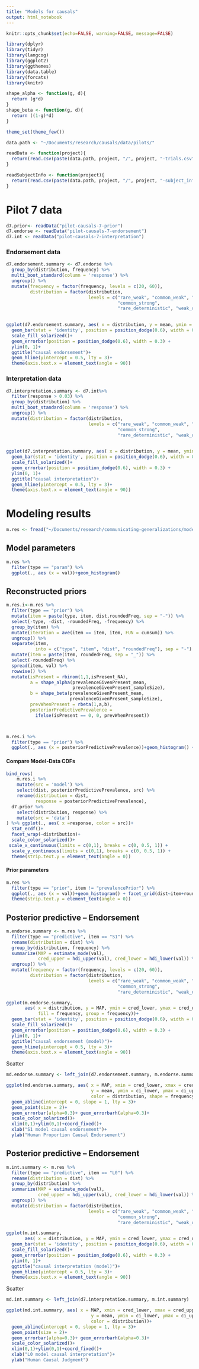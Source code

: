 ```yaml
---
title: "Models for causals"
output: html_notebook
---
```


```r
knitr::opts_chunk$set(echo=FALSE, warning=FALSE, message=FALSE)
```


```r
library(dplyr)
library(tidyr)
library(langcog)
library(ggplot2)
library(ggthemes)
library(data.table)
library(forcats)
library(knitr)

shape_alpha <- function(g, d){
  return (g*d)
}
shape_beta <- function(g, d){
  return ((1-g)*d)
}

theme_set(theme_few())

data.path <- "~/Documents/research/causals/data/pilots/"

readData <- function(project){
  return(read.csv(paste(data.path, project, "/", project, "-trials.csv", sep = "")))
}

readSubjectInfo <- function(project){
  return(read.csv(paste(data.path, project, "/", project, "-subject_information.csv", sep = "")))
}
```


# Pilot 7 data

```r
d7.prior<- readData("pilot-causals-7-prior")
d7.endorse <- readData("pilot-causals-7-endorsement")
d7.int <- readData("pilot-causals-7-interpretation")
```

### Endorsement data

```r
d7.endorsement.summary <- d7.endorse %>%
  group_by(distribution, frequency) %>%
  multi_boot_standard(column = 'response') %>%
  ungroup() %>%
  mutate(frequency = factor(frequency, levels = c(20, 60)),
         distribution = factor(distribution, 
                               levels = c("rare_weak", "common_weak", "rare_strong",
                                          "common_strong",
                                          "rare_deterministic", "weak_or_strong")))
  

ggplot(d7.endorsement.summary, aes( x = distribution, y = mean, ymin = ci_lower, ymax = ci_upper, fill = frequency, group = frequency))+  
  geom_bar(stat = 'identity', position = position_dodge(0.6), width = 0.6)+
  scale_fill_solarized()+
  geom_errorbar(position = position_dodge(0.6), width = 0.3) + 
  ylim(0, 1)+
  ggtitle("causal endorsement")+
  geom_hline(yintercept = 0.5, lty = 3)+
  theme(axis.text.x = element_text(angle = 90))
```


### Interpretation data

```r
d7.interpretation.summary <- d7.int%>%
  filter(response > 0.03) %>%
  group_by(distribution) %>%
  multi_boot_standard(column = 'response') %>%
  ungroup() %>%
  mutate(distribution = factor(distribution, 
                               levels = c("rare_weak", "common_weak", "rare_strong",
                                          "common_strong",
                                          "rare_deterministic", "weak_or_strong")))
  

ggplot(d7.interpretation.summary, aes( x = distribution, y = mean, ymin = ci_lower, ymax = ci_upper))+  
  geom_bar(stat = 'identity', position = position_dodge(0.6), width = 0.6)+
  scale_fill_solarized()+
  geom_errorbar(position = position_dodge(0.6), width = 0.3) + 
  ylim(0, 1)+
  ggtitle("causal interpretation")+
  geom_hline(yintercept = 0.5, lty = 3)+
  theme(axis.text.x = element_text(angle = 90))
```


# Modeling results


```r
m.res <- fread("~/Documents/research/communicating-generalizations/models/causals/results/pilot-results-causals-S1-15000_burn7500_lag50_chain1.csv")
```


## Model parameters

```r
m.res %>% 
  filter(type == "param") %>%
  ggplot(., aes (x = val))+geom_histogram()
```


## Reconstructed priors

```r
m.res.i<-m.res %>%
  filter(type == "prior") %>%
  mutate(item = paste(type, item, dist,roundedFreq, sep = "-")) %>%
  select(-type, -dist, -roundedFreq, -frequency) %>%
  group_by(item) %>%
  mutate(iteration = ave(item == item, item, FUN = cumsum)) %>%
  ungroup() %>%
  separate(item, 
           into = c("type", "item", "dist", "roundedFreq"), sep = "-") %>%
  mutate(item = paste(item, roundedFreq, sep = "_")) %>%
  select(-roundedFreq) %>%
  spread(item, val) %>%
  rowwise() %>%
  mutate(isPresent = rbinom(1,1,isPresent_NA),
         a = shape_alpha(prevalenceGivenPresent_mean,
                         prevalenceGivenPresent_sampleSize),
         b = shape_beta(prevalenceGivenPresent_mean,
                        prevalenceGivenPresent_sampleSize),
         prevWhenPresent = rbeta(1,a,b),
         posteriorPredictivePrevalence = 
           ifelse(isPresent == 0, 0, prevWhenPresent))



m.res.i %>% 
  filter(type == "prior") %>%
  ggplot(., aes (x = posteriorPredictivePrevalence))+geom_histogram() + facet_wrap(~dist, ncol = 1)
```


#### Compare Model-Data CDFs

```r
bind_rows(
    m.res.i %>%
    mutate(src = 'model') %>%
    select(dist, posteriorPredictivePrevalence, src) %>%
    rename(distribution = dist,
           response = posteriorPredictivePrevalence),
  d7.prior %>%
    select(distribution, response) %>%
    mutate(src = 'data')
) %>% ggplot(., aes( x =response, color = src))+
  stat_ecdf()+
  facet_wrap(~distribution)+
  scale_color_solarized()+
 scale_x_continuous(limits = c(0,1), breaks = c(0, 0.5, 1)) +
  scale_y_continuous(limits = c(0,1), breaks = c(0, 0.5, 1)) +
  theme(strip.text.y = element_text(angle = 0))
```


#### Prior parameters

```r
m.res %>% 
  filter(type == "prior", item != "prevalencePrior") %>%
  ggplot(., aes (x = val))+geom_histogram() + facet_grid(dist~item+roundedFreq, scales = 'free')+
  theme(strip.text.y = element_text(angle = 0))
```

## Posterior predictive -- Endorsement

```r
m.endorse.summary <- m.res %>%
  filter(type == "predictive", item == "S1") %>%
  rename(distribution = dist) %>%
  group_by(distribution, frequency) %>%
  summarize(MAP = estimate_mode(val), 
            cred_upper = hdi_upper(val), cred_lower = hdi_lower(val)) %>%
  ungroup() %>%
  mutate(frequency = factor(frequency, levels = c(20, 60)),
         distribution = factor(distribution, 
                               levels = c("rare_weak", "common_weak", "rare_strong",
                                          "common_strong",
                                          "rare_deterministic", "weak_or_strong")))

ggplot(m.endorse.summary, 
       aes( x = distribution, y = MAP, ymin = cred_lower, ymax = cred_upper, 
            fill = frequency, group = frequency))+  
  geom_bar(stat = 'identity', position = position_dodge(0.6), width = 0.6)+
  scale_fill_solarized()+
  geom_errorbar(position = position_dodge(0.6), width = 0.3) + 
  ylim(0, 1)+
  ggtitle("causal endorsement (model)")+
  geom_hline(yintercept = 0.5, lty = 3)+
  theme(axis.text.x = element_text(angle = 90))
```


Scatter

```r
md.endorse.summary <- left_join(d7.endorsement.summary, m.endorse.summary)

ggplot(md.endorse.summary, aes( x = MAP, xmin = cred_lower, xmax = cred_upper,
                                y = mean, ymin = ci_lower, ymax = ci_upper,
                                color = distribution, shape = frequency))+
  geom_abline(intercept = 0, slope = 1, lty = 3)+
  geom_point(size = 2)+
  geom_errorbar(alpha=0.3)+ geom_errorbarh(alpha=0.3)+
  scale_color_solarized()+
  xlim(0,1)+ylim(0,1)+coord_fixed()+
  xlab("S1 model causal endorsement")+
  ylab("Human Proportion Causal Endorsement")
```


## Posterior predictive -- Endorsement

```r
m.int.summary <- m.res %>%
  filter(type == "predictive", item == "L0") %>%
  rename(distribution = dist) %>%
  group_by(distribution) %>%
  summarize(MAP = estimate_mode(val), 
            cred_upper = hdi_upper(val), cred_lower = hdi_lower(val)) %>%
  ungroup() %>%
  mutate(distribution = factor(distribution, 
                               levels = c("rare_weak", "common_weak", "rare_strong",
                                          "common_strong",
                                          "rare_deterministic", "weak_or_strong")))

ggplot(m.int.summary, 
       aes( x = distribution, y = MAP, ymin = cred_lower, ymax = cred_upper))+  
  geom_bar(stat = 'identity', position = position_dodge(0.6), width = 0.6)+
  scale_fill_solarized()+
  geom_errorbar(position = position_dodge(0.6), width = 0.3) + 
  ylim(0, 1)+
  ggtitle("causal interpretation (model)")+
  geom_hline(yintercept = 0.5, lty = 3)+
  theme(axis.text.x = element_text(angle = 90))
```


Scatter

```r
md.int.summary <- left_join(d7.interpretation.summary, m.int.summary)

ggplot(md.int.summary, aes( x = MAP, xmin = cred_lower, xmax = cred_upper,
                                y = mean, ymin = ci_lower, ymax = ci_upper,
                                color = distribution))+
  geom_abline(intercept = 0, slope = 1, lty = 3)+
  geom_point(size = 2)+
  geom_errorbar(alpha=0.3)+ geom_errorbarh(alpha=0.3)+
  scale_color_solarized()+
  xlim(0,1)+ylim(0,1)+coord_fixed()+
  xlab("L0 model causal interpretation")+
  ylab("Human Causal Judgment")
```